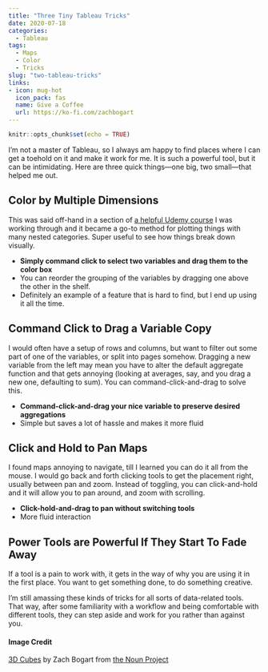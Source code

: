 ```yaml
---
title: "Three Tiny Tableau Tricks"  
date: 2020-07-18  
categories:  
  - Tableau
tags:  
  - Maps
  - Color
  - Tricks
slug: "two-tableau-tricks"  
links:
- icon: mug-hot
  icon_pack: fas
  name: Give a Coffee
  url: https://ko-fi.com/zachbogart
---
```


```r
knitr::opts_chunk$set(echo = TRUE)
```

I'm not a master of Tableau, so I always am happy to find places where I can get a toehold on it and make it work for me. It is such a powerful tool, but it can be intimidating. Here are three quick things—one big, two small—that helped me out.

## Color by Multiple Dimensions

This was said off-hand in a section of [a helpful Udemy course](https://www.udemy.com/course/tableau10-advanced/) I was working through and it became a go-to method for plotting things with many nested categories. Super useful to see how things break down visually.

-  **Simply command click to select two variables and drag them to the color box**
- You can reorder the grouping of the variables by dragging one above the other in the shelf.
- Definitely  an example of a feature that is hard to find, but I end up using it all the time.

## Command Click to Drag a Variable Copy

I would often have a setup of rows and columns, but want to filter out some part of one of the variables, or split into pages somehow. Dragging a new variable from the left may mean you have to alter the default aggregate function and that gets annoying (looking at averages, say, and you drag a new one, defaulting to sum). You can command-click-and-drag to solve this. 

- **Command-click-and-drag your nice variable to preserve desired aggregations**
- Simple but saves a lot of hassle and makes it more fluid

## Click and Hold to Pan Maps

I found maps annoying to navigate, till  I learned you can do it all from the mouse. I would go back and forth clicking tools to get the placement right, usually between pan and zoom. Instead of toggling, you can click-and-hold and it will allow you to pan around, and zoom with scrolling. 

- **Click-hold-and-drag to pan without switching tools**
- More fluid interaction

## Power Tools are Powerful If They Start To Fade Away

If a tool is a pain to work with, it gets in the way of why you are using it in the first place. You want to  get  something done, to do something creative.

I'm still amassing these kinds of tricks for all sorts of data-related tools. That way, after some familiarity with a workflow and being comfortable with different tools, they can step aside and work for you rather than against you.

#### Image Credit
[3D Cubes](https://thenounproject.com/search/?q=three&creator=4129988&i=3031109) by Zach Bogart from [the Noun Project](https://thenounproject.com/)